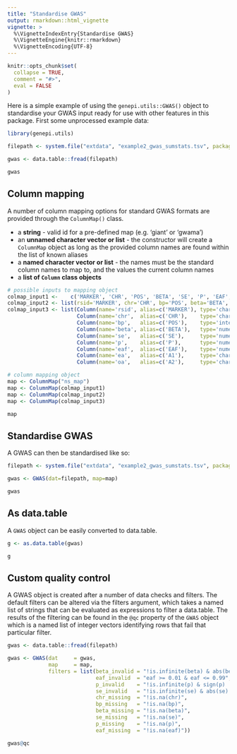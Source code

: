 ```yaml
---
title: "Standardise GWAS"
output: rmarkdown::html_vignette
vignette: >
  %\VignetteIndexEntry{Standardise GWAS}
  %\VignetteEngine{knitr::rmarkdown}
  %\VignetteEncoding{UTF-8}
---
```


```r
knitr::opts_chunk$set(
  collapse = TRUE,
  comment = "#>", 
  eval = FALSE
)
```

Here is a simple example of using the `genepi.utils::GWAS()` object to standardise your GWAS input ready for use with other features in 
this package. First some unprocessed example data:

```r
library(genepi.utils)

filepath <- system.file("extdata", "example2_gwas_sumstats.tsv", package="genepi.utils")

gwas <- data.table::fread(filepath)

gwas
```

## Column mapping

A number of column mapping options for standard GWAS formats are provided through the `ColumnMap()` class.

* a **string** - valid id for a pre-defined map (e.g. 'giant' or 'gwama')  
* an **unnamed character vector or list** - the constructor will create a `ColumnMap` object as long as the provided column names are found 
within the list of known aliases  
* a **named character vector or list** - the names must be the standard column names to map to, and the values the current column names  
* a **list of `Column` class objects**  

```r
# possible inputs to mapping object
colmap_input1 <-    c('MARKER', 'CHR', 'POS', 'BETA', 'SE', 'P', 'EAF', 'A1', 'A2') # will try to guess standard name mapping
colmap_input2 <- list(rsid='MARKER', chr='CHR', bp='POS', beta='BETA', se='SE', p='P', eaf='EAF', ea='A1', oa='A2') # standard naming
colmap_input3 <- list(Column(name='rsid', alias=c('MARKER'), type='character'),
                      Column(name='chr',  alias=c('CHR'),    type='character'),
                      Column(name='bp',   alias=c('POS'),    type='integer'),
                      Column(name='beta', alias=c('BETA'),   type='numeric'),
                      Column(name='se',   alias=c('SE'),     type='numeric'),
                      Column(name='p',    alias=c('P'),      type='numeric'),
                      Column(name='eaf',  alias=c('EAF'),    type='numeric'),
                      Column(name='ea',   alias=c('A1'),     type='character'),
                      Column(name='oa',   alias=c('A2'),     type='character'))

# column mapping object
map <- ColumnMap("ns_map")
map <- ColumnMap(colmap_input1)
map <- ColumnMap(colmap_input2)
map <- ColumnMap(colmap_input3)

map
```

## Standardise GWAS

A GWAS can then be standardised like so:

```r
filepath <- system.file("extdata", "example2_gwas_sumstats.tsv", package="genepi.utils")

gwas <- GWAS(dat=filepath, map=map)

gwas
```

## As data.table

A `GWAS` object can be easily converted to data.table.

```r
g <- as.data.table(gwas)

g
```

## Custom quality control

A GWAS object is created after a number of data checks and filters. The default filters can be altered via the filters argument, which 
takes a named list of strings that can be evaluated as expressions to filter a data.table. The results of the filtering can be found in 
the `@qc` property of the `GWAS` object which is a named list of integer vectors identifying rows that fail that particular filter. 

```r
gwas <- data.table::fread(filepath)

gwas <- GWAS(dat     = gwas, 
             map     = map, 
             filters = list(beta_invalid = "!is.infinite(beta) & abs(beta) < 10",
                            eaf_invalid  = "eaf >= 0.01 & eaf <= 0.99",
                            p_invalid    = "!is.infinite(p) & sign(p) != -1 & p < 1",
                            se_invalid   = "!is.infinite(se) & abs(se) < 10",
                            chr_missing  = "!is.na(chr)",
                            bp_missing   = "!is.na(bp)",
                            beta_missing = "!is.na(beta)",
                            se_missing   = "!is.na(se)",
                            p_missing    = "!is.na(p)",
                            eaf_missing  = "!is.na(eaf)"))

gwas@qc
```

